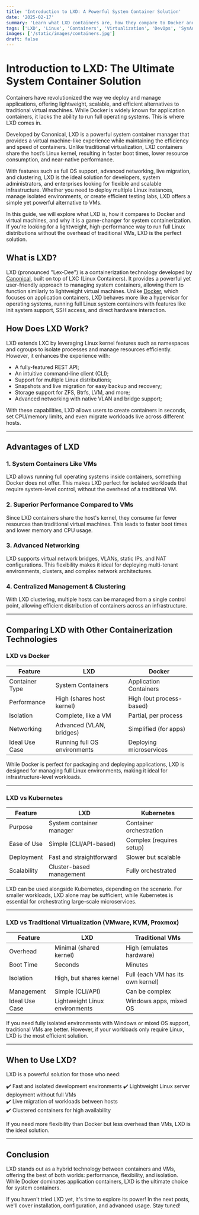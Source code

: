 ```yaml
---
title: 'Introduction to LXD: A Powerful System Container Solution'
date: '2025-02-17'
summary: 'Learn what LXD containers are, how they compare to Docker and VMs, and why they are the ideal choice for lightweight system virtualization.'
tags: ['LXD', 'Linux', 'Containers', 'Virtualization', 'DevOps', 'SysAdmin', 'Ubuntu']
images: ['/static/images/containers.jpg']
draft: false
---
```


# Introduction to LXD: The Ultimate System Container Solution

Containers have revolutionized the way we deploy and manage applications, offering lightweight, scalable, and efficient alternatives to traditional virtual
machines. While Docker is widely known for application containers, it lacks the ability to run full operating systems. This is where LXD comes in.

Developed by Canonical, LXD is a powerful system container manager that provides a virtual machine-like experience while maintaining the efficiency and
speed of containers. Unlike traditional virtualization, LXD containers share the host’s Linux kernel, resulting in faster boot times, lower resource
consumption, and near-native performance.

With features such as full OS support, advanced networking, live migration, and clustering, LXD is the ideal solution for developers, system administrators,
and enterprises looking for flexible and scalable infrastructure. Whether you need to deploy multiple Linux instances, manage isolated environments, or
create efficient testing labs, LXD offers a simple yet powerful alternative to VMs.

In this guide, we will explore what LXD is, how it compares to Docker and virtual machines, and why it is a game-changer for system containerization. If
you're looking for a lightweight, high-performance way to run full Linux distributions without the overhead of traditional VMs, LXD is the perfect solution.


## What is LXD?

LXD (pronounced "Lex-Dee") is a containerization technology developed by [Canonical](https://www.canonical.com), built on top of LXC (Linux Containers).
It provides a powerful yet user-friendly approach to managing system containers, allowing them to function similarly to lightweight
virtual machines.
Unlike [Docker](https://www.docker.com), which focuses on application containers, LXD behaves more like a hypervisor for operating systems, running full
Linux system containers with features like init system support, SSH access, and direct hardware interaction.

## How Does LXD Work?

LXD extends LXC by leveraging Linux kernel features such as namespaces and cgroups to isolate processes and manage resources efficiently. However, it
enhances the experience with:

- A fully-featured REST API;
- An intuitive command-line client (CLI);
- Support for multiple Linux distributions;
- Snapshots and live migration for easy backup and recovery;
- Storage support for ZFS, Btrfs, LVM, and more;
- Advanced networking with native VLAN and bridge support;

With these capabilities, LXD allows users to create containers in seconds, set CPU/memory limits, and even migrate workloads live across different hosts.

---

## Advantages of LXD

### 1. System Containers Like VMs
LXD allows running full operating systems inside containers, something Docker does not offer. This makes LXD perfect for isolated workloads that
require system-level control, without the overhead of a traditional VM.

### 2. Superior Performance Compared to VMs
Since LXD containers share the host's kernel, they consume far fewer resources than traditional virtual machines. This leads to faster boot times
and lower memory and CPU usage.

### 3. Advanced Networking
LXD supports virtual network bridges, VLANs, static IPs, and NAT configurations. This flexibility makes it ideal for deploying multi-tenant environments,
clusters, and complex network architectures.

### 4. Centralized Management & Clustering
With LXD clustering, multiple hosts can be managed from a single control point, allowing efficient distribution of containers across an
infrastructure.

---

## Comparing LXD with Other Containerization Technologies

### LXD vs Docker

| Feature        | LXD                      | Docker                   |
|---------------|-------------------------|--------------------------|
| Container Type | System Containers        | Application Containers   |
| Performance | High (shares host kernel) | High (but process-based) |
| Isolation  | Complete, like a VM       | Partial, per process     |
| Networking | Advanced (VLAN, bridges)  | Simplified (for apps)    |
| Ideal Use Case | Running full OS environments | Deploying microservices |

While Docker is perfect for packaging and deploying applications, LXD is designed for managing full Linux environments, making it ideal for
infrastructure-level workloads.

---

### LXD vs Kubernetes

| Feature        | LXD                      | Kubernetes               |
|---------------|-------------------------|--------------------------|
| Purpose   | System container manager | Container orchestration  |
| Ease of Use | Simple (CLI/API-based)  | Complex (requires setup) |
| Deployment | Fast and straightforward | Slower but scalable     |
| Scalability | Cluster-based management | Fully orchestrated      |

LXD can be used alongside Kubernetes, depending on the scenario. For smaller workloads, LXD alone may be sufficient, while Kubernetes is essential
for orchestrating large-scale microservices.

---

### LXD vs Traditional Virtualization (VMware, KVM, Proxmox)

| Feature        | LXD                      | Traditional VMs          |
|---------------|-------------------------|--------------------------|
| Overhead  | Minimal (shared kernel)  | High (emulates hardware) |
| Boot Time | Seconds                  | Minutes                  |
| Isolation | High, but shares kernel  | Full (each VM has its own kernel) |
| Management | Simple (CLI/API)         | Can be complex          |
| Ideal Use Case | Lightweight Linux environments | Windows apps, mixed OS |

If you need fully isolated environments with Windows or mixed OS support, traditional VMs are better. However, if your workloads only require Linux, 
LXD is the most efficient solution.

---

## When to Use LXD?

LXD is a powerful solution for those who need:

✔️ Fast and isolated development environments
✔️ Lightweight Linux server deployment without full VMs  
✔️ Live migration of workloads between hosts  
✔️ Clustered containers for high availability  

If you need more flexibility than Docker but less overhead than VMs, LXD is the ideal solution.

---

## Conclusion

LXD stands out as a hybrid technology between containers and VMs, offering the best of both worlds: performance, flexibility, and isolation. 
While Docker dominates application containers, LXD is the ultimate choice for system containers.

If you haven't tried LXD yet, it's time to explore its power! In the next posts, we'll cover installation, configuration, and advanced usage. 
Stay tuned!


